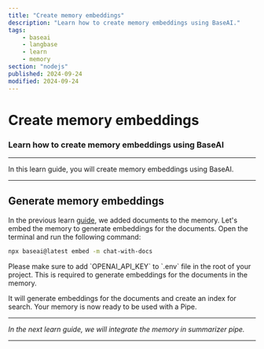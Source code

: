 ```yaml
---
title: "Create memory embeddings"
description: "Learn how to create memory embeddings using BaseAI."
tags:
    - baseai
    - langbase
    - learn
    - memory
section: "nodejs"
published: 2024-09-24
modified: 2024-09-24
---
```


# Create memory embeddings

### Learn how to create memory embeddings using BaseAI

---

In this learn guide, you will create memory embeddings using BaseAI.

---

## Generate memory embeddings

In the previous learn [guide](/learn/nodejs/add-docs-to-memory), we added documents to the memory. Let's embed the memory to generate embeddings for the documents. Open the terminal and run the following command:

```bash
npx baseai@latest embed -m chat-with-docs
```

<Note>
Please make sure to add `OPENAI_API_KEY` to `.env` file in the root of your project. This is required to generate embeddings for the documents in the memory.
</Note>

It will generate embeddings for the documents and create an index for search. Your memory is now ready to be used with a Pipe.

---

_In the next learn guide, we will integrate the memory in summarizer pipe._

---
